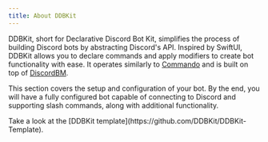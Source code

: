```yaml
---
title: About DDBKit
---
```



DDBKit, short for Declarative Discord Bot Kit, simplifies the process of building Discord bots by abstracting Discord's API. Inspired by SwiftUI, DDBKit allows you to declare commands and apply modifiers to create bot functionality with ease. It operates similarly to [Commando](https://github.com/discordjs/commando) and is built on top of [DiscordBM](https://github.com/DiscordBM/DiscordBM).

This section covers the setup and configuration of your bot.
By the end, you will have a fully configured bot capable of 
connecting to Discord and supporting slash commands, along 
with additional functionality.

<Aside type="tip" title="Quick start">
Take a look at the [DDBKit template](https://github.com/DDBKit/DDBKit-Template).
</Aside>
